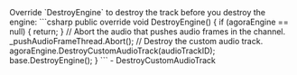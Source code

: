<PlatformWrapper platform="unity">
Override `DestroyEngine` to destroy the track before you destroy the engine:
    ```csharp
    public override void DestroyEngine()
    {
        if (agoraEngine == null)
        {
            return;
        }
        // Abort the audio that pushes audio frames in the channel.
        _pushAudioFrameThread.Abort();
        // Destroy the custom audio track.
        agoraEngine.DestroyCustomAudioTrack(audioTrackID);
        base.DestroyEngine();
    }
    ```
    - <Link to="{{Global.API_REF_UNITY_ROOT}}/api_imediaengine_destroycustomaudiotrack.html">DestroyCustomAudioTrack</Link>

</PlatformWrapper>